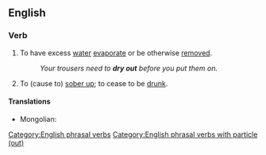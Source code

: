 ==English==

===Verb===
{{en-verb|dries out|drying out|dried out}}

# To have excess [[water]] [[evaporate]] or be otherwise [[remove]]d.
#: ''Your trousers need to '''dry out''' before you put them on.''
# {{lb|en|colloquial|ambitransitive|idiomatic}} To (cause to) [[sober up]]; to cease to be [[drunk]].

====Translations====
{{trans-top|to have excess water evaporate}}
* Mongolian: {{t+|mn|хатаах|sc=Cyrl}}
{{trans-mid}}
{{trans-bottom}}

[[Category:English phrasal verbs]]
[[Category:English phrasal verbs with particle (out)]]